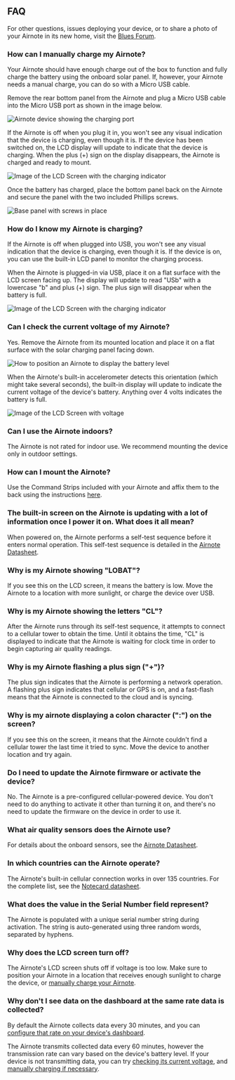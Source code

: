 ## FAQ

For other questions, issues deploying your device, or to share
a photo of your Airnote in its new home,
visit the [Blues Forum](https://discuss.blues.com/c/airnote/19).

### How can I manually charge my Airnote?

Your Airnote should have enough charge out of the box to function and
fully charge the battery using the onboard solar panel. If, however, your
Airnote needs a manual charge, you can do so with a Micro USB cable.

Remove the rear bottom panel from the Airnote and plug
a Micro USB cable into the Micro USB port as shown in the image below.

![Airnote device showing the charging port](/images/guides/airnote/charging-port.jpg)

If the Airnote is off when you plug it in, you won't see any visual indication
that the device is charging, even though it is. If the device has been switched
on, the LCD display will update to indicate that the device is charging.
When the plus (+) sign on the display disappears, the Airnote is charged and
ready to mount.

![Image of the LCD Screen with the charging indicator](/images/guides/airnote/usb-chg.png)

Once the battery has charged, place the bottom panel back
on the Airnote and secure the panel with the two included
Phillips screws.

![Base panel with screws in place](/images/guides/airnote/base.png)

### How do I know my Airnote is charging?

If the Airnote is off when plugged into USB, you won't see any visual indication
that the device is charging, even though it is. If the device is on, you
can use the built-in LCD panel to monitor the charging process.

When the Airnote is plugged-in via USB, place it on a flat surface with the
LCD screen facing up. The display will update to read "USb" with a
lowercase "b" and plus (+) sign. The plus sign will disappear when the
battery is full.

![Image of the LCD Screen with the charging indicator](/images/guides/airnote/usb-chg.png)

### Can I check the current voltage of my Airnote?

Yes. Remove the Airnote from its mounted location and place it on a flat surface
with the solar charging panel facing down.

![How to position an Airnote to display the battery level](/images/guides/airnote/tilt.jpg)

When the Airnote's built-in accelerometer detects this orientation (which might take
several seconds), the built-in display will update to indicate the current voltage of
the device's battery. Anything over 4 volts indicates the battery is full.

![Image of the LCD Screen with voltage](/images/guides/airnote/voltage.png)

### Can I use the Airnote indoors?

The Airnote is not rated for indoor use. We recommend mounting the
device only in outdoor settings.

### How can I mount the Airnote?

Use the Command Strips included with your Airnote and affix them
to the back using the instructions [here](/quickstart#mount-it).

### The built-in screen on the Airnote is updating with a lot of information once I power it on. What does it all mean?

When powered on, the Airnote performs a self-test sequence before it
enters normal operation. This self-test sequence is detailed in the
[Airnote Datasheet](https://dev.blues.io/datasheets/airnote/airnote-datasheet/).

### Why is my Airnote showing "LOBAT"?

If you see this on the LCD screen, it means the battery is low. Move the Airnote
to a location with more sunlight, or charge the device over USB.

### Why is my Airnote showing the letters "CL"?

After the Airnote runs through its self-test sequence, it attempts to connect to
a cellular tower to obtain the time. Until it obtains the time, "CL" is
displayed to indicate that the Airnote is waiting for clock time in order to
begin capturing air quality readings.

### Why is my Airnote flashing a plus sign ("+")?

The plus sign indicates that the Airnote is performing a network operation. A
flashing plus sign indicates that cellular or GPS is on, and a fast-flash means
that the Airnote is connected to the cloud and is syncing.

### Why is my airnote displaying a colon character (":") on the screen?

If you see this on the screen, it means that the Airnote couldn't find a
cellular tower the last time it tried to sync. Move the device to another
location and try again.

### Do I need to update the Airnote firmware or activate the device?

No. The Airnote is a pre-configured cellular-powered device. You don't need
to do anything to activate it other than turning it on, and there's no need
to update the firmware on the device in order to use it.

### What air quality sensors does the Airnote use?

For details about the onboard sensors, see
the [Airnote Datasheet](https://dev.blues.io/datasheets/airnote/airnote-datasheet/).

### In which countries can the Airnote operate?

The Airnote's built-in cellular connection works in over 135 countries. For
the complete list, see the [Notecard datasheet](https://dev.blues.io/datasheets/notecard-datasheet/note-nbgl-500/#cellular-service).

### What does the value in the Serial Number field represent?

The Airnote is populated with a unique serial number string during activation.
The string is auto-generated using three random words, separated by hyphens.

### Why does the LCD screen turn off?

The Airnote's LCD screen shuts off if voltage is too low. Make sure to position
your Airnote in a location that receives enough sunlight to charge the device,
or [manually charge your Airnote](/quickstart#how-can-i-manually-charge-my-airnote).

### Why don't I see data on the dashboard at the same rate data is collected?

By default the Airnote collects data every 30 minutes, and you can [configure that
rate on your device's dashboard](/quickstart#scan-the-qr-code-and-customize-your-airnote).

The Airnote transmits collected data every 60 minutes, however the transmission
rate can vary based on the device's battery level. If your device is not
transmitting data, you can try [checking its current voltage](/quickstart#can-i-check-the-current-voltage-of-my-airnote),
and [manually charging if necessary](/quickstart#how-can-i-manually-charge-my-airnote).
